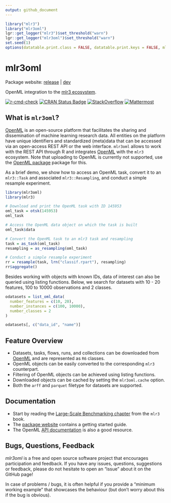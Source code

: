 ```yaml
---
output: github_document
---
```


```r
library("mlr3")
library("mlr3oml")
lgr::get_logger("mlr3")$set_threshold("warn")
lgr::get_logger("mlr3oml")$set_threshold("warn")
set.seed(1)
options(datatable.print.class = FALSE, datatable.print.keys = FALSE, mlr3oml.verbose = FALSE)
```

# mlr3oml

Package website: [release](https://mlr3oml.mlr-org.com/) | [dev](https://mlr3oml.mlr-org.com/dev/)

OpenML integration to the [mlr3 ecosystem](https://mlr-org.com/).

[![r-cmd-check](https://github.com/mlr-org/mlr3oml/actions/workflows/r-cmd-check.yml/badge.svg)](https://github.com/mlr-org/mlr3oml/actions/workflows/r-cmd-check.yml)
[![CRAN Status Badge](https://www.r-pkg.org/badges/version-ago/mlr3oml)](https://cran.r-project.org/package=mlr3oml)
[![StackOverflow](https://img.shields.io/badge/stackoverflow-mlr3-orange.svg)](https://stackoverflow.com/questions/tagged/mlr3)
[![Mattermost](https://img.shields.io/badge/chat-mattermost-orange.svg)](https://lmmisld-lmu-stats-slds.srv.mwn.de/mlr_invite/)


## What is `mlr3oml`?

[OpenML](https://www.openml.org) is an open-source platform that facilitates the sharing and dissemination of machine learning research data.
All entities on the platform have unique identifiers and standardized (meta)data that can be accessed via an open-access REST API or the web interface.
`mlr3oml` allows to work with the REST API through R and integrates [OpenML](https://www.openml.org) with the `mlr3` ecosystem.
Note that uploading to OpenML is currently not supported, use the [OpenML package](https://cran.r-project.org/package=OpenML) package for this.

As a brief demo, we show how to access an OpenML task, convert it to an `mlr3::Task` and associated `mlr3::Resampling`, and conduct a simple resample experiment.

```r
library(mlr3oml)
library(mlr3)

# Download and print the OpenML task with ID 145953
oml_task = otsk(145953)
oml_task

# Access the OpenML data object on which the task is built
oml_task$data

# Convert the OpenML task to an mlr3 task and resampling
task = as_task(oml_task)
resampling = as_resampling(oml_task)

# Conduct a simple resample experiment
rr = resample(task, lrn("classif.rpart"), resampling)
rr$aggregate()
```

Besides working with objects with known IDs, data of interest can also be queried using listing functions. Below, we search for datasets with 10 - 20 features, 100 to 10000 observations and 2 classes.

```r
odatasets = list_oml_data(
  number_features = c(10, 20),
  number_instances = c(100, 10000),
  number_classes = 2
)

odatasets[, c("data_id", "name")]
```
## Feature Overview

* Datasets, tasks, flows, runs, and collections can be downloaded from [OpenML](https://www.openml.org) and are represented as `R6` classes.
* OpenML objects can be easily converted to the corresponding `mlr3` counterpart.
* Filtering of OpenML objects can be achieved using listing functions.
* Downloaded objects can be cached by setting the `mlr3oml.cache` option.
* Both the `arff` and `parquet` filetype for datasets are supported.

## Documentation

* Start by reading the [Large-Scale Benchmarking chapter](https://mlr3book.mlr-org.com/chapters/chapter11/large-scale_benchmarking.html) from the `mlr3` book.
* The [package website](https://mlr3oml.mlr-org.com/dev/) contains a getting started guide.
* The OpenML [API documentation](https://www.openml.org/apis) is also a good resource.


## Bugs, Questions, Feedback

*mlr3oml* is a free and open source software project that
encourages participation and feedback. If you have any issues,
questions, suggestions or feedback, please do not hesitate to open an
“issue” about it on the GitHub page\!

In case of problems / bugs, it is often helpful if you provide a
“minimum working example” that showcases the behaviour (but don’t
worry about this if the bug is obvious).
